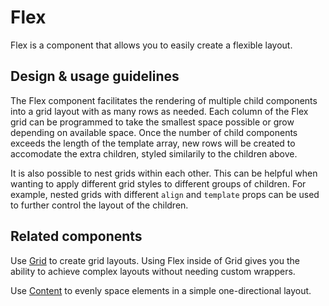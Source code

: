 
<Meta title="Components/Layouts and Structure/Flex" />

# Flex

Flex is a component that allows you to easily create a flexible layout.

## Design & usage guidelines

The Flex component facilitates the rendering of multiple child components into a
grid layout with as many rows as needed. Each column of the Flex grid can be
programmed to take the smallest space possible or grow depending on available
space. Once the number of child components exceeds the length of the template
array, new rows will be created to accomodate the extra children, styled
similarily to the children above.

It is also possible to nest grids within each other. This can be helpful when
wanting to apply different grid styles to different groups of children. For
example, nested grids with different `align` and `template` props can be used to
further control the layout of the children.

## Related components

Use [Grid](/components/Grid) to create grid layouts. Using Flex inside of Grid
gives you the ability to achieve complex layouts without needing custom
wrappers.

Use [Content](/components/Content) to evenly space elements in a simple
one-directional layout.
